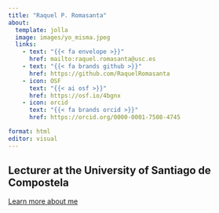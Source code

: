 ```yaml
---
title: "Raquel P. Romasanta"
about:
  template: jolla
  image: images/yo_misma.jpeg
  links:  
    - text: "{{< fa envelope >}}" 
      href: mailto:raquel.romasanta@usc.es
    - text: "{{< fa brands github >}}" 
      href: https://github.com/RaquelRomasanta
    - icon: OSF
      text: "{{< ai osf >}}"
      href: https://osf.io/4bgnx
    - icon: orcid
      text: "{{< fa brands orcid >}}" 
      href: https://orcid.org/0000-0001-7508-4745

format: html
editor: visual
---
```


## Lecturer at the University of Santiago de Compostela

[Learn more about me](/about.html){.btn .btn-primary style="margin-top: 1em;"}

